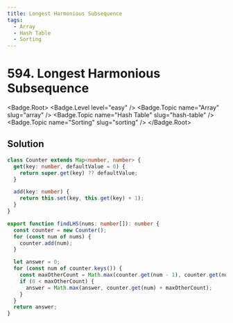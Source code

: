 ```yaml
---
title: Longest Harmonious Subsequence
tags:
  - Array
  - Hash Table
  - Sorting
---
```


# 594. Longest Harmonious Subsequence

<Badge.Root>
  <Badge.Level level="easy" />
  <Badge.Topic name="Array" slug="array" />
  <Badge.Topic name="Hash Table" slug="hash-table" />
  <Badge.Topic name="Sorting" slug="sorting" />
</Badge.Root>

## Solution

```typescript filename="solution.ts" copy
class Counter extends Map<number, number> {
  get(key: number, defaultValue = 0) {
    return super.get(key) ?? defaultValue;
  }

  add(key: number) {
    return this.set(key, this.get(key) + 1);
  }
}

export function findLHS(nums: number[]): number {
  const counter = new Counter();
  for (const num of nums) {
    counter.add(num);
  }

  let answer = 0;
  for (const num of counter.keys()) {
    const maxOtherCount = Math.max(counter.get(num - 1), counter.get(num + 1));
    if (0 < maxOtherCount) {
      answer = Math.max(answer, counter.get(num) + maxOtherCount);
    }
  }
  return answer;
}
```

<ProblemLink
  codingSite="leetcode"
  href="https://leetcode.com/problems/longest-harmonious-subsequence"
  title="Longest Harmonious Subsequence"
/>
